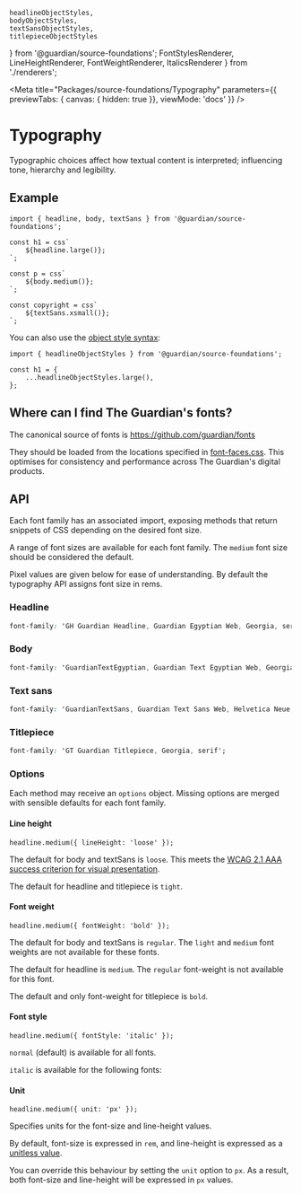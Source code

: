 	headlineObjectStyles,
	bodyObjectStyles,
	textSansObjectStyles,
	titlepieceObjectStyles
} from '@guardian/source-foundations';
	FontStylesRenderer,
	LineHeightRenderer,
	FontWeightRenderer,
	ItalicsRenderer
} from './renderers';


<Meta
	title="Packages/source-foundations/Typography"
	parameters={{ previewTabs: { canvas: { hidden: true }}, viewMode: 'docs' }}
/>

# Typography

Typographic choices affect how textual content is interpreted; influencing tone,
hierarchy and legibility.

## Example

```tsx
import { headline, body, textSans } from '@guardian/source-foundations';

const h1 = css`
	${headline.large()};
`;

const p = css`
	${body.medium()};
`;

const copyright = css`
	${textSans.xsmall()};
`;
```

You can also use the [object style syntax](https://emotion.sh/docs/object-styles):

```tsx
import { headlineObjectStyles } from '@guardian/source-foundations';

const h1 = {
	...headlineObjectStyles.large(),
};
```

## Where can I find The Guardian's fonts?

The canonical source of fonts is https://github.com/guardian/fonts

They should be loaded from the locations specified in [font-faces.css](https://github.com/guardian/fonts/blob/main/fonts/web/font-faces.css). This optimises for consistency and performance across The Guardian's digital products.

## API

Each font family has an associated import, exposing methods that return snippets
of CSS depending on the desired font size.

A range of font sizes are available for each font family. The `medium` font size
should be considered the default.

Pixel values are given below for ease of understanding. By default the
typography API assigns font size in rems.

### Headline

```css
font-family: 'GH Guardian Headline, Guardian Egyptian Web, Georgia, serif';
```

<Story id="headline">
	<FontStylesRenderer fontName="headline" fontStyles={headlineObjectStyles} />
</Story>

### Body

```css
font-family: 'GuardianTextEgyptian, Guardian Text Egyptian Web, Georgia, serif';
```

<Story id="body">
	<FontStylesRenderer fontName="body" fontStyles={bodyObjectStyles} />
</Story>

### Text sans

```css
font-family: 'GuardianTextSans, Guardian Text Sans Web, Helvetica Neue, Helvetica, Arial, Lucida Grande, sans-serif';
```

<Story id="textSans">
	<FontStylesRenderer fontName="textSans" fontStyles={textSansObjectStyles} />
</Story>

### Titlepiece

```css
font-family: 'GT Guardian Titlepiece, Georgia, serif';
```

<Story id="titlepiece">
	<FontStylesRenderer fontName="titlepiece" fontStyles={titlepieceObjectStyles} />
</Story>

### Options

Each method may receive an `options` object. Missing options are merged with sensible defaults for each font family.

#### Line height

```tsx
headline.medium({ lineHeight: 'loose' });
```

<Story id="line height">
	<LineHeightRenderer />
</Story>

The default for body and textSans is `loose`. This meets the [WCAG 2.1 AAA success criterion for visual presentation](https://www.w3.org/TR/WCAG21/#visual-presentation).

The default for headline and titlepiece is `tight`.

#### Font weight

```tsx
headline.medium({ fontWeight: 'bold' });
```

<Story id="font weight">
	<FontWeightRenderer />
</Story>

The default for body and textSans is `regular`. The `light` and `medium` font weights are not available for these fonts.

The default for headline is `medium`. The `regular` font-weight is not available for this font.

The default and only font-weight for titlepiece is `bold`.

#### Font style

```tsx
headline.medium({ fontStyle: 'italic' });
```

`normal` (default) is available for all fonts.

`italic` is available for the following fonts:

<Story id="italics">
	<ItalicsRenderer />
</Story>


#### Unit

```tsx
headline.medium({ unit: 'px' });
```

Specifies units for the font-size and line-height values.

By default, font-size is expressed in `rem`, and line-height is expressed as a [unitless value](https://developer.mozilla.org/en-US/docs/Web/CSS/line-height#values).

You can override this behaviour by setting the `unit` option to `px`. As a result, both font-size and line-height will be expressed in `px` values.
